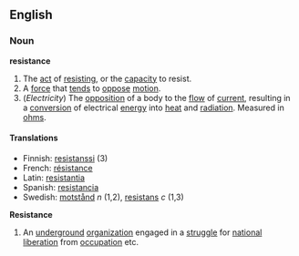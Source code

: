 ==English==
===Noun===
'''resistance'''
#The [[act]] of [[resist]]ing, or the [[capacity]] to resist.
#A [[force]] that [[tend]]s to [[oppose]] [[motion]].
#(''Electricity'') The [[opposition]] of a body to the [[flow]] of [[current]], resulting in a [[conversion]] of electrical [[energy]] into [[heat]] and [[radiation]]. Measured in [[ohm]]s.

====Translations====
*Finnish: [[resistanssi]] (3)
*French: [[résistance]]
*Latin: [[resistantia]]
*Spanish: [[resistancia]]
*Swedish: [[motstånd]] ''n'' (1,2), [[resistans]] ''c'' (1,3)

'''Resistance'''
#An [[underground]] [[organization]] engaged in a [[struggle]] for [[national]] [[liberation]] from [[occupation]] etc.
